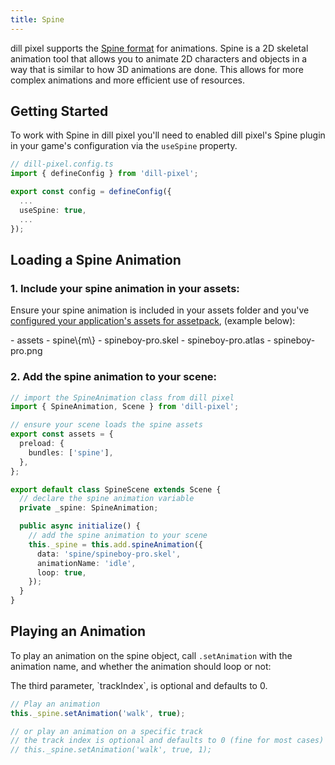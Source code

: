 ```yaml
---
title: Spine
---
```



dill pixel supports the [Spine format](https://esotericsoftware.com/) for animations.
Spine is a 2D skeletal animation tool that allows you to animate 2D characters and objects
in a way that is similar to how 3D animations are done. This allows for more complex
animations and more efficient use of resources.

## Getting Started

To work with Spine in dill pixel you'll need to enabled dill pixel's Spine plugin in your game's configuration via the `useSpine` property.

```ts
// dill-pixel.config.ts
import { defineConfig } from 'dill-pixel';

export const config = defineConfig({
  ...
  useSpine: true,
  ...
});

```

## Loading a Spine Animation

### 1. Include your spine animation in your assets:

Ensure your spine animation is included in your assets folder and you've [configured your application's assets for assetpack](/guides/project-setup), (example below):

<FileTree>
- assets
  - spine\{m\}
    - spineboy-pro.skel
    - spineboy-pro.atlas
    - spineboy-pro.png

</FileTree>

### 2. Add the spine animation to your scene:

```ts
// import the SpineAnimation class from dill pixel
import { SpineAnimation, Scene } from 'dill-pixel';

// ensure your scene loads the spine assets
export const assets = {
  preload: {
    bundles: ['spine'],
  },
};

export default class SpineScene extends Scene {
  // declare the spine animation variable
  private _spine: SpineAnimation;

  public async initialize() {
    // add the spine animation to your scene
    this._spine = this.add.spineAnimation({
      data: 'spine/spineboy-pro.skel',
      animationName: 'idle',
      loop: true,
    });
  }
}
```

## Playing an Animation

To play an animation on the spine object, call `.setAnimation` with the animation name, and whether the animation should loop or not:

<Aside type="tip">The third parameter, `trackIndex`, is optional and defaults to 0.</Aside>

```ts
// Play an animation
this._spine.setAnimation('walk', true);

// or play an animation on a specific track
// the track index is optional and defaults to 0 (fine for most cases)
// this._spine.setAnimation('walk', true, 1);
```
